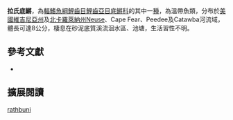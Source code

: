 {{Speciesbox
| name = 拉氏底鱂
| image = 
| image_width = 200px
| image_caption = 
| status = LC
| status_system = IUCN3.1
| genus = Fundulus
| species = rathbuni
| authority = Jordan & Meek, 1889
| synonyms = 
}}
'''拉氏底鱂'''，為[[輻鰭魚綱|輻鰭魚綱]][[鯉齒目|鯉齒目]][[鯉齒亞目|鯉齒亞目]][[底鱂科|底鱂科]]的其中一[[種|種]]，為溫帶魚類，分布於[[美國|美國]][[維吉尼亞州|維吉尼亞州]]及[[北卡羅萊納州|北卡羅萊納州]]Neuse、Cape Fear、Peedee及Catawba河流域，體長可達8公分，棲息在砂泥底質溪流洄水區、池塘，生活習性不明。

== 參考文獻 ==
*{{FishBase_species|genus=Fundulus|species=rathbuni|year=2014|month=10}}

== 擴展閱讀 ==
{{refbegin}}
{{wikispecies-inline|Fundulus rathbuni}}
{{refend}}
{{Taxonbar|from=Q5590801}}

[[Category:底鱂屬|rathbuni]]


{{魚類小作品}}